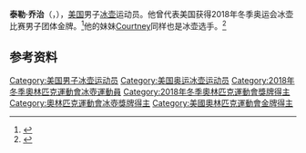 {{NoteTA|G1=Sports}}
'''泰勒·乔治'''（{{lang-en|Tyler George}}，{{bd|1982年|10月6日||}}），[[美国|美国]]男子[[冰壶|冰壶]]运动员。他曾代表美国获得2018年冬季奥运会冰壶比赛男子团体金牌。<ref>{{Cite web|title=Tyler GEORGE|url=https://www.olympic.org/tyler-george|accessdate=2021-04-09|work=International Olympic Committee|archive-date=2020-02-26|archive-url=https://web.archive.org/web/20200226212943/https://www.olympic.org/tyler-george|dead-url=no}}</ref>他的妹妹[[Courtney_George|Courtney]]同样也是冰壶选手。<ref>{{cite web|url=https://www.olympedia.org/athletes/138282|title=Tyler George|work=Olympedia|accessdate=2021-04-10|archive-date=2021-04-16|archive-url=https://web.archive.org/web/20210416050045/https://www.olympedia.org/athletes/138282|dead-url=no}}</ref>

== 参考资料 ==
{{reflist}}

{{奥林匹克运动会冰壶比赛男子团体冠军}}

{{Authority control}}
{{DEFAULTSORT:George, Tyler}}
[[Category:美国男子冰壶运动员|Category:美国男子冰壶运动员]]
[[Category:美国奥运冰壶运动员|Category:美国奥运冰壶运动员]]
[[Category:2018年冬季奧林匹克運動會冰壺運動員|Category:2018年冬季奧林匹克運動會冰壺運動員]]
[[Category:2018年冬季奧林匹克運動會獎牌得主|Category:2018年冬季奧林匹克運動會獎牌得主]]
[[Category:奧林匹克運動會冰壺獎牌得主|Category:奧林匹克運動會冰壺獎牌得主]]
[[Category:美國奧林匹克運動會金牌得主|Category:美國奧林匹克運動會金牌得主]]